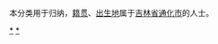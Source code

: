 {{Catnav|頁面分類|各種主題的頁面分類|依中国各省来作的分类|各地中国人|吉林人}}
{{Catnav|頁面分類|人物|各國人物|中国人|各地中国人|吉林人}}

本分类用于归纳，[[籍贯|籍贯]]、[[出生地|出生地]]属于[[吉林省|吉林省]][[通化市|通化市]]的人士。

[[Category:吉林人|*]]
[[Category:通化人物|*]]